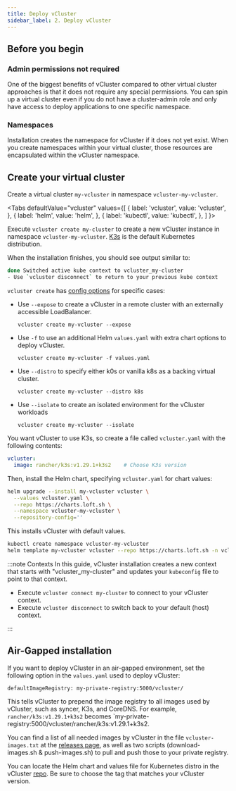 ```yaml
---
title: Deploy vCluster
sidebar_label: 2. Deploy vCluster
---
```



## Before you begin

### Admin permissions not required

One of the biggest benefits of vCluster compared to other virtual cluster approaches is that it does not require any special permissions. You can spin up a virtual cluster even if you do not have a cluster-admin role and only have access to deploy applications to one specific namespace.

### Namespaces

Installation creates the namespace for vCluster if it does not yet exist. When you create namespaces within your virtual cluster, those resources are encapsulated within the vCluster namespace. 

## Create your virtual cluster

Create a virtual cluster `my-vcluster` in namespace `vcluster-my-vcluster`.

<Tabs
  defaultValue="vcluster"
  values={[
    { label: 'vcluster', value: 'vcluster', },
    { label: 'helm', value: 'helm', },
    { label: 'kubectl', value: 'kubectl', },
  ]
}>
<TabItem value="vcluster">

Execute `vcluster create my-cluster` to create a new vCluster instance in namespace `vcluster-my-vcluster`. [K3s](https://k3s.io/) is the default Kubernetes distribution.

When the installation finishes, you should see output similar to:

```bash
done Switched active kube context to vcluster_my-cluster
- Use `vcluster disconnect` to return to your previous kube context
```

`vcluster create` has [config options](../cli/vcluster_create.md) for specific cases:

* Use `--expose` to create a vCluster in a remote cluster with an externally accessible LoadBalancer. 

  `vcluster create my-vcluster --expose`

* Use `-f` to use an additional Helm `values.yaml` with extra chart options to deploy vCluster.

  `vcluster create my-vcluster -f values.yaml`

* Use `--distro` to specify either k0s or vanilla k8s as a backing virtual cluster.

  `vcluster create my-vcluster --distro k8s`

* Use `--isolate` to create an isolated environment for the vCluster workloads
  
  `vcluster create my-vcluster --isolate`



</TabItem>
<TabItem value="helm">

You want vCluster to use K3s, so create a file called `vcluster.yaml` with the following contents:

```yaml
vcluster:
  image: rancher/k3s:v1.29.1+k3s2    # Choose K3s version
```

Then, install the Helm chart, specifying `vcluster.yaml` for chart values:

```bash
helm upgrade --install my-vcluster vcluster \
  --values vcluster.yaml \
  --repo https://charts.loft.sh \
  --namespace vcluster-my-vcluster \
  --repository-config=''
```

</TabItem>
<TabItem value="kubectl">

This installs vCluster with default values.

```bash
kubectl create namespace vcluster-my-vcluster
helm template my-vcluster vcluster --repo https://charts.loft.sh -n vcluster-my-vcluster | kubectl apply -f -
```

</TabItem>
</Tabs>

:::note Contexts
In this guide, vCluster installation creates a new context that starts with "vcluster_my-cluster" and updates your `kubeconfig` file to point to that context. 

* Execute `vcluster connect my-cluster` to connect to your vCluster context.
* Execute `vcluster disconnect` to switch back to your default (host) context.

:::


## Air-Gapped installation

If you want to deploy vCluster in an air-gapped environment, set the following option in the `values.yaml` used to deploy vCluster:

```
defaultImageRegistry: my-private-registry:5000/vcluster/
```

This tells vCluster to prepend the image registry to all images used by vCluster, such as syncer, K3s, and CoreDNS. For example, `rancher/k3s:v1.29.1+k3s2` becomes `my-private-registry:5000/vcluster/rancher/k3s:v1.29.1+k3s2.

You can find a list of all needed images by vCluster in the file `vcluster-images.txt` at the [releases page](https://github.com/loft-sh/vcluster/releases), as well as two scripts (download-images.sh & push-images.sh) to pull and push those to your private registry. 

You can locate the Helm chart and values file for Kubernetes distro in the vCluster [repo](https://github.com/loft-sh/vcluster/tree/main/charts). Be sure to choose the tag that matches your vCluster version.

